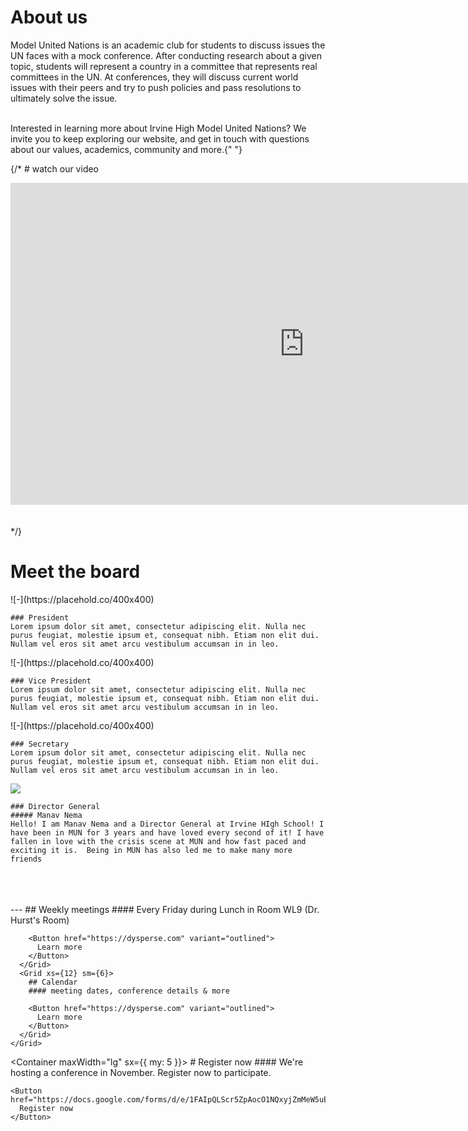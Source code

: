 
<Container>

# About us

Model United Nations is an academic club for students to discuss issues the UN faces with a mock conference. After conducting research about a given topic, students will represent a country in a committee that represents real committees in the UN. At conferences, they will discuss current world issues with their peers and try to push policies and pass resolutions to ultimately solve the issue.

<br />
Interested in learning more about Irvine High Model United Nations? We invite you
to keep exploring our website, and get in touch with questions about our values,
academics, community and more.{" "}

<br />

{/* # watch our video

<iframe
  width="940"
  height="515"
  src="https://www.youtube.com/embed/WCCjaVjnArI"
  title="What is Model United Nations?"
  frameborder="0"
  allow="accelerometer; autoplay; clipboard-write; encrypted-media; gyroscope; picture-in-picture; web-share"
  referrerpolicy="strict-origin-when-cross-origin"
  allowfullscreen
></iframe>

<br />
<br />
<br /> */}

# Meet the board

<Grid container spacing={4} textAlign="center">
  <Grid xs={12} sm={6}>
    ![-](https://placehold.co/400x400) 
    
    ### President 
    Lorem ipsum dolor sit amet, consectetur adipiscing elit. Nulla nec purus feugiat, molestie ipsum et, consequat nibh. Etiam non elit dui. Nullam vel eros sit amet arcu vestibulum accumsan in in leo.
  </Grid>
  <Grid xs={12} sm={6}>
    ![-](https://placehold.co/400x400) 
    
    ### Vice President 
    Lorem ipsum dolor sit amet, consectetur adipiscing elit. Nulla nec purus feugiat, molestie ipsum et, consequat nibh. Etiam non elit dui. Nullam vel eros sit amet arcu vestibulum accumsan in in leo.
  </Grid>
  <Grid xs={12} sm={6}>
    ![-](https://placehold.co/400x400) 
    
    ### Secretary 
    Lorem ipsum dolor sit amet, consectetur adipiscing elit. Nulla nec purus feugiat, molestie ipsum et, consequat nibh. Etiam non elit dui. Nullam vel eros sit amet arcu vestibulum accumsan in in leo.
  </Grid>
  <Grid xs={12} sm={6} sx={{
    "& img": { width: '100%', aspectRatio: '1/1', objectFit: "cover",objectPosition: 'top' }
  }}>
    <Image src="/manav.png" width={400} height={400} />
    
    ### Director General 
    ##### Manav Nema
    Hello! I am Manav Nema and a Director General at Irvine HIgh School! I have been in MUN for 3 years and have loved every second of it! I have fallen in love with the crisis scene at MUN and how fast paced and exciting it is.  Being in MUN has also led me to make many more friends
  </Grid>
</Grid>

<br />
<br />
<br />
---

</Container>

<Box className="section primary">
  <Container>
    <Grid container spacing={4}>
      <Grid xs={12} sm={6}>
        ## Weekly meetings
        #### Every Friday during Lunch in Room WL9 (Dr. Hurst's Room)

        <Button href="https://dysperse.com" variant="outlined">
          Learn more
        </Button>
      </Grid>
      <Grid xs={12} sm={6}>
        ## Calendar
        #### meeting dates, conference details & more

        <Button href="https://dysperse.com" variant="outlined">
          Learn more
        </Button>
      </Grid>
    </Grid>
  </Container>
</Box>

<Container maxWidth="lg" sx={{ my: 5 }}>
  <Box className="call-to-action">
    # Register now
    #### We're hosting a conference in November. Register now to participate.

    <Button href="https://docs.google.com/forms/d/e/1FAIpQLScr5ZpAocO1NQxyjZmMeW5uE0sOFbUMlr8thS98xiEs0K37sw/viewform">
      Register now
    </Button>
  </Box>
</Container>